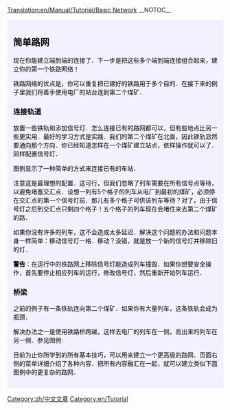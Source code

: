 [[Translation:en/Manual/Tutorial/Basic Network]]
__NOTOC__

{{en/Tabs|3|3
|zh/Manual/Tutorial/多个站台|1. 多个站台<!--
-->|zh/Manual/Tutorial/多个铁轨|2. 多个铁轨<!--
-->|zh/Manual/Tutorial/简单路网|3. 简单路网}}
<div style="padding:.5em 1em 1em 1em; border-top:none; background-color:#f1f2fe; color:#000;">
{{zh/教程}}
== 简单路网 ==
现在你能建立端到端的连接了．下一步是把这些多个端到端连接组合起来，建立你的第一个铁路网络！

铁路网络的优点是，你可以重复把已建好的铁路用于多个目的．在接下来的例子里我们将着手使用电厂的站台连到第二个煤矿．

=== 连接轨道 ===

放置一些铁轨和添加信号灯．怎么连接已有的路网都可以，但有些地点比另一些更实用．最好的学习方式是实践．我们的第二个煤矿在北面，因此铁轨显然要通向那个方向．你已经知道怎样在一个煤矿建立站点，依样操作就可以了．同样配置信号灯．

图例显示了一种简单的方式来连接已有的车站．

{{en/Phototable|[[File:en/Tutorial network simple.png|400px]]|第二条铁路连接到电厂车站(点击放大)|none}}

注意这是最理想的配置．这可行，但我们忽略了列车需要在所有信号点等待，以避免堵塞交汇点．设想一列有5个格子的列车从电厂到最初的煤矿，必须停在交汇点的第一个信号灯前．那儿有多个格子可供该列车等待？对了，由于信号灯之后到交汇点只剩四个格子！五个格子的列车现在会堵住来去第二个煤矿的路．

如果你没有许多的列车，这不会造成太多延迟．解决这个问题的办法和问题本身一样简单：移动信号灯一格．移动？没错，就是放一个新的信号灯并移除旧的灯．

'''警告'''：在运行中的铁路网上移除信号灯能造成列车撞毁．如果你想要安全操作，首先要停止相应列车的运行，修改信号灯，然后重新开始列车运行．

=== 桥梁 ===

之前的例子有一条铁轨连向第二个煤矿．如果你有大量列车，这条铁轨会成为瓶颈．

解决办法之一是使用铁路桥跨越，这样去电厂的列车在一侧，而出来的列车在另一侧．参见图例:

{{en/Phototable|[[File:en/Tutorial network bridge.png|400px]]|铁路网中有一座桥梁 (点击放大)|none}}

目前为止你所学到的所有基本技巧，可以用来建立一个更高级的路网．页面右侧的菜单详细介绍了各种内容．把所有内容融汇在一起，就可以建立类似下面图例中的更复杂的路网．

{{en/Phototable|[[File:en/Plufingford Transport, 22nd Mar 2032.png|512px]]|一个高级的网络(点击放大)|none}}


</div>
[[Category:zh/中文文章]][[Category:en/Tutorial]]